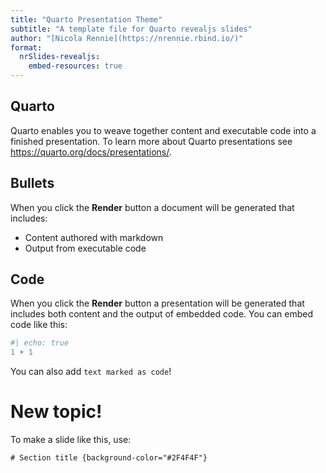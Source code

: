 ```yaml
---
title: "Quarto Presentation Theme"
subtitle: "A template file for Quarto revealjs slides"
author: "[Nicola Rennie](https://nrennie.rbind.io/)"
format:
  nrSlides-revealjs:
    embed-resources: true
---
```


## Quarto

Quarto enables you to weave together content and executable code into a finished presentation.
To learn more about Quarto presentations see <https://quarto.org/docs/presentations/>.

## Bullets

When you click the **Render** button a document will be generated that includes:

-   Content authored with markdown
-   Output from executable code

## Code

When you click the **Render** button a presentation will be generated that includes both content and the output of embedded code. You can embed code like this:

```r
#| echo: true
1 + 1
```

You can also add `text marked as code`! 

# New topic! {background-color="#2F4F4F"}

To make a slide like this, use:

    # Section title {background-color="#2F4F4F"}

